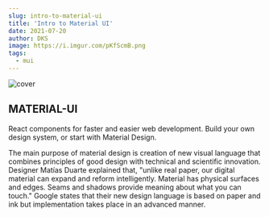 ```yaml
---
slug: intro-to-material-ui
title: 'Intro to Material UI'
date: 2021-07-20
author: DKS
image: https://i.imgur.com/pKfScmB.png
tags:
  - mui
---
```

![cover](https://i.imgur.com/pKfScmB.png)

## MATERIAL-UI
React components for faster and easier web development. Build your own design system, or start with Material Design.

The main purpose of material design is creation of new visual language that combines principles of good design with technical and scientific innovation. Designer Matías Duarte explained that, "unlike real paper, our digital material can expand and reform intelligently. Material has physical surfaces and edges. Seams and shadows provide meaning about what you can touch." Google states that their new design language is based on paper and ink but implementation takes place in an advanced manner.